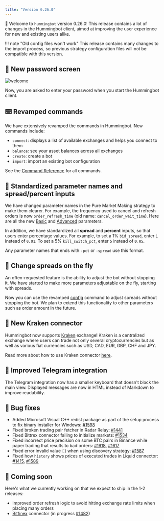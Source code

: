 ```yaml
---
title: "Version 0.26.0"
---
```


🚀 Welcome to `hummingbot` version 0.26.0! This release contains a lot of changes in the Hummingbot client, aimed at improving the user experience for new and existing users alike.

!!! note "Old config files won't work"
This release contains many changes to the import process, so previous strategy configuration files will not be compatible with this version.

## 🔐 New password screen

![welcome](/img/welcome.gif)

Now, you are asked to enter your password when you start the Hummingbot client.

## ⌨️ Revamped commands

We have extensively revamped the commands in Hummingbot. New commands include:

- `connect`: displays a list of available exchanges and helps you connect to them
- `balance`: see your asset balances across all exchanges
- `create`: create a bot
- `import`: import an existing bot configuration

See the [Command Reference](/operation/command-ref/) for all commands.

## 🍱 Standardized parameter names and spread/percent inputs

We have changed parameter names in the Pure Market Making strategy to make them clearer. For example, the frequency used to cancel and refresh orders is now `order_refresh_time` (old name: `cancel_order_wait_time`). Here are all the new [Basic](/strategies/pure-market-making/#basic-parameters) and [Advanced](/strategies/adv-market-making/#advanced-pure-market-making-parameters) parameters.

In addition, we have standardized all **spread** and **percent** inputs, so that users enter percentage values. For example, to set a 1% `bid_spread`, enter `1` instead of `0.01`. To set a 5% `kill_switch_pct`, enter `5` instead of `0.05`.

Any parameter names that ends with `-pct` or `-spread` use this format.

## 💸 Change spreads on the fly

An often-requested feature is the ability to adjust the bot without stopping it. We have started to make more parameters adjustable on the fly, starting with spreads.

Now you can use the revamped [config](/operation/command-ref/#config) command to adjust spreads without stopping the bot. We plan to extend this functionality to other parameters such as order amount in the future.

## 🔗 New Kraken connector

Hummingbot now supports [Kraken](https://www.kraken.com/) exchange! Kraken is a centralized exchange where users can trade not only several cryptocurrencies but as well as various fiat currencies such as USD, CAD, EUR, GBP, CHF and JPY.

Read more about how to use Kraken connector [here](https://docs.hummingbot.io/exchange-connectors/kraken/).

## 📱 Improved Telegram integration

The Telegram integration now has a smaller keyboard that doesn't block the main view. Displayed messages are now in HTML instead of Markdown to improve readability.

## 🐞 Bug fixes

- Added Microsoft Visual C++ redist package as part of the setup process to fix binary installer for Windows: [#1598](https://github.com/CoinAlpha/hummingbot/pull/1598)
- Fixed broken trading pair fetcher in Radar Relay: [#1441](https://github.com/CoinAlpha/hummingbot/issues/1441)
- Fixed Bittrex connector failing to initialize markets: [#1534](https://github.com/CoinAlpha/hummingbot/issues/1534)
- Fixed incorrect price precision on some BTC pairs in Binance while paper trading that results to bad orders: [#1618](https://github.com/CoinAlpha/hummingbot/issues/1618), [#1617](https://github.com/CoinAlpha/hummingbot/issues/1617)
- Fixed error invalid value `[]` when using discovery strategy: [#1587](https://github.com/CoinAlpha/hummingbot/issues/1587)
- Fixed how `history` shows prices of executed trades in Liquid connector: [#1415](https://github.com/CoinAlpha/hummingbot/issues/1415), [#1589](https://github.com/CoinAlpha/hummingbot/issues/1589)

## 🚀 Coming soon

Here's what we currently working on that we expect to ship in the 1-2 releases:

- Improved order refresh logic to avoid hitting exchange rate limits when placing many orders
- [Bitfinex](https://www.bitfinex.com/) connector (in progress [#1482](https://github.com/CoinAlpha/hummingbot/pull/1482))
